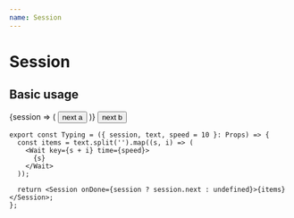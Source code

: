 ```yaml
---
name: Session
---
```



# Session

<Props of={Session} />

## Basic usage

<Playground>
  <Session>
    <Do>
      {session => (
        <button onClick={session ? session.next : undefined}>
          next a
        </button>
      )}
    </Do>
    <button>next b</button>
  </Session>
</Playground>

```tsx
export const Typing = ({ session, text, speed = 10 }: Props) => {
  const items = text.split('').map((s, i) => (
    <Wait key={s + i} time={speed}>
      {s}
    </Wait>
  ));

  return <Session onDone={session ? session.next : undefined}>{items}</Session>;
};
```

<Playground>
  <Session>
    <Typing text="hello " speed={1000} />
    <Typing text="world..." speed={1000} />
  </Session>
</Playground>
